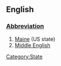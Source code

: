 ==English==
[[Category:State]]
===[[Wiktionary:List of acronyms and abbreviations|Abbreviation]]===
#[[Maine]] (US state)
#[[Middle English]]